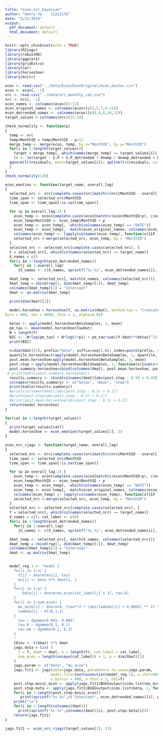 ```yaml
---
title: "econ_nrc_bayesian"
author: "Henry Ye    21212176"
date: "5/31/2019"
output:
  pdf_document: default
  html_document: default
---
```


```r
knitr::opts_chunk$set(echo = TRUE)
library(R2jags)
library(robustHD)
library(ggplot2)
library(gridExtra)
library(car)
library(horseshoe)
library(knitr)
```

```r
econ <- read.csv("../data/Econ/EconOriginal/econ_master.csv")
econ <- econ[, -1]
nrc <- read.csv("../data/nrc_monthly_cat.csv")
nrc <- nrc[, -1]
econ_names <- colnames(econ)[3:12]
econ_original_names <- colnames(econ)[c(3,5,7,9.11)]
econ_detrended_names <- colnames(econ)[c(4,6,8,10,12)]
target_values = colnames(nrc)[25:34]
```


```r
check_normality <- function(p)
{
  temp <- nrc
  temp$MonthID = temp$MonthID - p/12
  merge_temp <- merge(econ, temp, by.x="MonthID", by.y="MonthID")
  for(i in 1:length(target_values)){
    target = merge_temp[, which(names(merge_temp) == target_values[i])]
    lr <- lm(target ~ S.P + S.P_detrended + Unemp + Unemp_detrended + Food.Beverage + Food.Beverage_detrended + GDP + GDP_detrended + Income + Income_detrended, data=merge_temp)
  qqnorm(lr$residuals, main=target_values[i]); qqline(lr$residuals, col="red")
  }
}
check_normality(120)
```


```r
econ_emotion <- function(target_name, overall_lag) 
{
  selected_nrc <- nrc[complete.cases(nrc[match(c(nrc$MonthID - overall_lag), c(nrc$MonthID)), ]), ]
  time_span <- selected_nrc$MonthID
  time_span <- time_span[!is.na(time_span)]

  for (p in overall_lag:1) {
    econ_temp <- econ[complete.cases(econ[match(c(econ$MonthID+p), c(econ$MonthID)), ]), ]
    econ_temp$MonthID <- econ_temp$MonthID + p
    econ_temp <- econ_temp[, -which(colnames(econ_temp) == "DATE")]
    econ_temp <- econ_temp[, -match(econ_original_names, colnames(econ_temp))]
    colnames(econ_temp) <- lapply(colnames(econ_temp), function(x){if (x != "MonthID") sprintf("%s_%i", x, p) else x})
    selected_nrc <-merge(selected_nrc, econ_temp, by = "MonthID")
  }
  selected_nrc <- selected_nrc[complete.cases(selected_nrc), ]
  Y = selected_nrc[, which(colnames(selected_nrc) == target_name)]
  X_names = c()
  for(i in 1:length(econ_detrended_names)) 
    for(j in 1:overall_lag) 
      {X_names <- c(X_names, sprintf("%s_%i", econ_detrended_names[i], j))}

  Xmat_temp <- selected_nrc[, match(X_names, colnames(selected_nrc))]
  Xmat_temp = cbind(rep(1, dim(Xmat_temp)[1]), Xmat_temp)
  colnames(Xmat_temp)[1] = "Intercept"
  Xmat <- as.matrix(Xmat_temp)

  print(dim(Xmat)[1])
  
  model.horsehoe = horseshoe(Y, as.matrix(Xmat), method.tau = "truncatedCauchy", method.sigma = "Jeffreys",
burn = 800, nmc = 8000, thin = 1, alpha=0.05)

  betas <- apply(model.horseshoe$BetaSamples, 1, mean)
  pm_tau <- mean(model.horseshoe$TauHat)
  N = length(Y)
  BIC <- -N*log(pm_tau) + N*log(2*pi) + pm_tau*sum((Y-Xmat%*%betas)^2) + (dim(Xmat)[2]+1)*log(N) 
  print(BIC)
  
  n=dim(Xmat)[2]; prefix="beta"; suffix=seq(1:n); index=paste(prefix, suffix, sep=".") 
  quantile.horseshoe=t(apply(model.horseshoe$BetaSamples, 1, quantile, prob=c(0.025, 0.5, 0.975))) 
  post.mean.horseshoe=apply(model.horseshoe$BetaSamples, 1, mean) 
  post.step = apply(model.horseshoe$BetaSamples, 1, function(x){sum(x>0) / length(x)})
  post.summary.horseshoe=cbind(colnames(Xmat), post.mean.horseshoe, post.step) 
 # print(kable(post.summary.horseshoe))
  results.summary <- cbind(colnames(Xmat)[abs(post.step - 0.5) > 0.45], post.mean.horseshoe[abs(post.step - 0.5) > 0.45], post.step[abs(post.step - 0.5) > 0.45])
  colnames(results.summary) <- c("betas", "mean", "step")
  print(kable(results.summary))
  #print(colnames(Xmat)[abs(post.step - 0.5) > 0.2])
  #print(post.step[abs(post.step - 0.5) > 0.2])
  #print(post.mean.horseshoe[abs(post.step - 0.5) > 0.2])
  return(model.horseshoe)
}
```

```r
for(cat in 1:length(target_values))
{
  print(target_values[cat])
  model.horseshoe <- econ_emotion(target_values[1], 3)
}
```



```r
econ_nrc_rjags <- function(target_name, overall_lag)
{
  selected_nrc <- nrc[complete.cases(nrc[match(c(nrc$MonthID - overall_lag), c(nrc$MonthID)), ]), ]
  time_span <- selected_nrc$MonthID
  time_span <- time_span[!is.na(time_span)]

  for (p in overall_lag:1) {
    econ_temp <- econ[complete.cases(econ[match(c(econ$MonthID+p), c(econ$MonthID)), ]), ]
    econ_temp$MonthID <- econ_temp$MonthID + p
    econ_temp <- econ_temp[, -which(colnames(econ_temp) == "DATE")]
    econ_temp <- econ_temp[, -match(econ_original_names, colnames(econ_temp))]
    colnames(econ_temp) <- lapply(colnames(econ_temp), function(x){if (x != "MonthID") sprintf("%s_%i", x, p) else x})
    selected_nrc <-merge(selected_nrc, econ_temp, by = "MonthID")
  }
  selected_nrc <- selected_nrc[complete.cases(selected_nrc), ]
  Y = selected_nrc[, which(colnames(selected_nrc) == target_name)]
  X_names = c(); cat_label <- c(0)
  for(i in 1:length(econ_detrended_names)) 
    for(j in 1:overall_lag) 
      {X_names <- c(X_names, sprintf("%s_%i", econ_detrended_names[i], j)); cat_label <- c(cat_label, i)}

  Xmat_temp <- selected_nrc[, match(X_names, colnames(selected_nrc))]
  Xmat_temp = cbind(rep(1, dim(Xmat_temp)[1]), Xmat_temp)
  colnames(Xmat_temp)[1] = "Intercept"
  Xmat <- as.matrix(Xmat_temp)

  
  model_reg.1 <- "model {
    for(i in 1:n) {
      Y[i] ~ dnorm(mu[i], tau)
      mu[i] <- beta %*% Xmat[i, ]
    }
    for(j in 1:p) {
        beta[j] ~ dnorm(mu_econ[cat_label[j] + 1], tau.b)
    } 
    for(i in 1:num_econ) {
      mu_econ[i] ~ dnorm(0, (tau**2 * (abs(lambda[i]) + 0.0005) ** 2) * (abs(tau.me) + 0.0005) ** 2)
      lambda[i] ~ dt(0,1,1)
    }
      tau ~ dgamma(0.001, 0.001)
      tau.b ~ dgamma(0.1, 0.1)  
      tau.me ~ dgamma(0.1, 0.1)
    }
    "
    C0inv <- t(Xmat) %*% Xmat
    jags.data = list (
      Y = Y, Xmat = Xmat, n = length(Y), cat_label = cat_label, 
      num_econ = length(unique(cat_label)) + 1, p = dim(Xmat)[2]
    )
    jags.param <- c("beta", "mu_econ")
    jags.fit1 <- jags(data=jags.data, parameters.to.save=jags.param,
                     model.file=textConnection(model_reg.1), n.iter=8000, n.chains=1,
                     n.burnin = 800, n.thin = 1, DIC=T)
    post.step.music_econ <- apply(jags.fit1$BUGSoutput$sims.list$mu_econ, 2, function(a){sum(a>0)/length(a)})
    post.step.beta <- apply(jags.fit1$BUGSoutput$sims.list$beta, 2, function(a){sum(a>0)/length(a)})
    for(i in 1:length(post.step.music_econ))
       print(sprintf("%s %s",c("Intercept", econ_detrended_names)[i], post.step.music_econ[i]))
    print("\n")
    for(i in 1:length(colnames(Xmat)))
      print(sprintf("%s %s",colnames(Xmat)[i], post.step.beta[i]))
    return(jags.fit1)
}

jags.fit1 <- econ_nrc_rjags(target_values[1], 12)

```




















